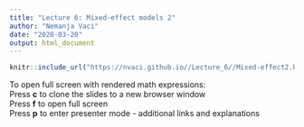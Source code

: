 ```yaml
---
title: "Lecture 6: Mixed-effect models 2"
author: "Nemanja Vaci"
date: "2020-03-20"
output: html_document
---
```


```r
knitr::include_url("https://nvaci.github.io//Lecture_6//Mixed-effect2.html#1")
```

To open full screen with rendered math expressions: </br>
Press __c__ to clone the slides to a new browser window</br>
Press __f__ to open full screen</br>
Press __p__ to enter presenter mode - additional links and explanations
